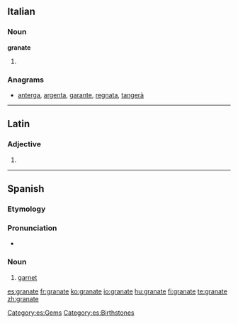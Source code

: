 ==Italian==

===Noun===
'''granate''' {{f}}

# {{plural of|granata|lang=it}}

===Anagrams===
* [[anterga#Italian|anterga]], [[argenta#Italian|argenta]], [[garante#Italian|garante]], [[regnata#Italian|regnata]], [[tangerà#Italian|tangerà]]

----

==Latin==

===Adjective===
{{la-adj-form|granāte}}

# {{inflection of|granatus|granātus|voc|m|s|lang=la}}

----

==Spanish==
{{wikipedia|lang=es|Granate (mineral)}}
===Etymology===
{{rfe|lang=es}}

===Pronunciation===
* {{IPA|/ɡɾa̠ˈna̠te̞/|lang=es}}

===Noun===
{{es-noun|m}}

# [[garnet]]

[[Category:es:Gems]]
[[Category:es:Birthstones]]

[[es:granate]]
[[fr:granate]]
[[ko:granate]]
[[io:granate]]
[[hu:granate]]
[[fi:granate]]
[[te:granate]]
[[zh:granate]]